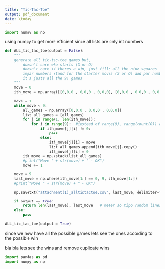 ```yaml
---
title: "Tic-Tac-Toe"
output: pdf_document
date: \today
---
```


```python
import numpy as np
```



using numpy to get more efficient since all lists are only int numbers

```python
def ALL_tic_tac_toe(output = False):
    """
    generate all tic-tac-toe games but,
        doesn't care who starts (X or O)
        doesn't care if theres a win, just fills all the nine squares
        impar numbers stand for the starter moves (X or O) and par numbers stand for the other player
        it's justs all the 9! games
    """
    move = 0
    ith_move = np.array([[0,0,0 , 0,0,0 , 0,0,0], [0,0,0 , 0,0,0 , 0,0,0]])
    
    move = 1
    while move < 9:
        all_games = np.array([0,0,0 , 0,0,0 , 0,0,0])
        list_all_games = [all_games]
        for j in range(1, len(ith_move)):
            for i in range(9):  #instead of range(9), range(count(0)) and replace using index of find ? compare times
                if ith_move[j][i] != 0:
                    pass
                else:
                    ith_move[j][i] = move
                    list_all_games.append(ith_move[j].copy())
                    ith_move[j][i] = 0
        ith_move = np.vstack(list_all_games)
        #print("Move " + str(move) + " - OK")
        move += 1    

    move = 9
    last_move = np.where(ith_move[1:] == 0, 9, ith_move[1:])
    #print("Move " + str(move) + " - OK")

    np.savetxt("attachment(1)_alltictactoe.csv", last_move, delimiter=",", fmt="%d")

    if output == True:
        return len(last_move), last_move   # meter so tipo random lines idk
    else:
        pass
```

```python
ALL_tic_tac_toe(output = True)
```


since we now have all the possible games lets see the ones according to the possible win


bla bla lets see the wins and remove duplicate wins

```python
import pandas as pd
import numpy as np
```

```python

```

